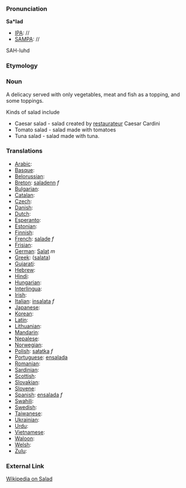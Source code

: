 ===Pronunciation===

'''Sa*lad'''
*[[IPA]]: //
*[[SAMPA]]: //
SAH-luhd
===Etymology===


=== Noun ===

A delicacy served with only vegetables, meat and fish as a topping, and some toppings.

Kinds of salad include 

*Caesar salad - salad created by [[restaurateur]] Caesar Cardini
*Tomato salad - salad made with tomatoes
*Tuna salad - salad made with tuna.
===Translations===

*[[Arabic]]:
*[[Basque]]:
*[[Belorussian]]:
*[[Breton]]: [[saladenn]] ''f''
*[[Bulgarian]]:
*[[Catalan]]:
*[[Czech]]:
*[[Danish]]:
*[[Dutch]]:
*[[Esperanto]]:
*[[Estonian]]:
*[[Finnish]]:
*[[French]]: [[salade]] ''f''
*[[Frisian]]:
*[[German]]: [[Salat]] ''m''
*[[Greek]]: ([[salata]])
*[[Gujarati]]:
*[[Hebrew]]:
*[[Hindi]]:
*[[Hungarian]]: 
*[[Interlingua]]:
*[[Irish]]:
*[[Italian]]: [[insalata]] ''f''
*[[Japanese]]:
*[[Korean]]:
*[[Latin]]:
*[[Lithuanian]]:
*[[Mandarin]]:
*[[Nepalese]]:
*[[Norwegian]]:
*[[Polish]]: [[sałatka]] ''f''
*[[Portuguese]]: [[ensalada]]
*[[Romanian]]:
*[[Sardinian]]:
*[[Scottish]]:
*[[Slovakian]]:
*[[Slovene]]:
*[[Spanish]]: [[ensalada]] ''f''
*[[Swahili]]:
*[[Swedish]]:
*[[Taiwanese]]:
*[[Ukrainian]]:
*[[Urdu]]:
*[[Vietnamese]]:
*[[Waloon]]:
*[[Welsh]]:
*[[Zulu]]:

===External Link===

[[wikipedia:en:Salad|Wikipedia on Salad]]